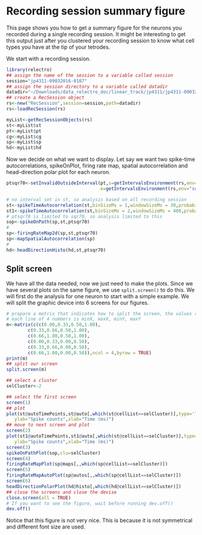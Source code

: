 # Recording session summary figure

This page shows you how to get a summary figure for the neurons you recorded during a single recording session.
It might be interesting to get this output just after you clustered your recording session to know what cell types you have at the tip of your tetrodes.


We start with a recording session.
```R
library(relectro)
## assign the name of the session to a variable called session
session="jp4311-09032016-0107"
## assign the session directory to a variable called datadir
datadir="~/Downloads/data_relectro_doc/linear_track/jp4311/jp4311-09032016-0107/"
## create a RecSession object
rs<-new("RecSession",session=session,path=datadir)
rs<-loadRecSession(rs)

myList<-getRecSessionObjects(rs)
st<-myList$st
pt<-myList$pt
cg<-myList$cg
sp<-myList$sp
hd<-myList$hd
```

Now we decide on what we want to display.
Let say we want two spike-time autocorrelations, spikeOnPlot, firing rate map, spatial autocorrelation and head-direction polar plot for each neuron.
```R
ptsqr70<-setInvalidOutsideInterval(pt,s=getIntervalsEnvironment(rs,env="sqr70")[,1],
                                   e=getIntervalsEnvironment(rs,env="sqr70")[,2])

# no interval set in st, so analysis based on all recording session
st<-spikeTimeAutocorrelation(st,binSizeMs = 1,windowSizeMs = 30,probability = FALSE)
st1<-spikeTimeAutocorrelation(st,binSizeMs = 2,windowSizeMs = 400,probability = FALSE)
# ptsqr70 is limited to sqr70, so analysis limited to this
sop<-spikeOnPath(sp,st,ptsqr70)
#
sp<-firingRateMap2d(sp,st,ptsqr70)
sp<-mapSpatialAutocorrelation(sp)
#
hd<-headDirectionHisto(hd,st,ptsqr70)
```

## Split screen
We have all the data needed, now we just need to make the plots.
Since we have several plots on the same figure, we use `split.screen()` to do this. 
We will first do the analysis for one neuron to start with a simple example.
We will split the graphic device into 6 screens for our figures.

```R
# prepare a matrix that indicates how to split the screen, the values range from 0 to 1
# each line of 4 numbers is minX, maxX, minY, maxY
m<-matrix(c(c(0.00,0.33,0.50,1.00),
        c(0.33,0.66,0.50,1.00),
        c(0.66,1.00,0.50,1.00),
        c(0.00,0.33,0.00,0.50),
        c(0.33,0.66,0.00,0.50),
        c(0.66,1.00,0.00,0.50)),ncol = 4,byrow = TRUE)
print(m)
## split our screen 
split.screen(m)

## select a cluster
selCluster<-2

## select the first screen
screen(1)
## plot
plot(st@autoTimePoints,st@auto[,which(st@cellList==selCluster)],type='l',
   ylab="Spike counts",xlab="Time (ms)")
## move to next screen and plot
screen(2)
plot(st1@autoTimePoints,st1@auto[,which(st@cellList==selCluster)],type='l',
   ylab="Spike counts",xlab="Time (ms)")
screen(3)
spikeOnPathPlot(sop,clu=selCluster)
screen(4)
firingRateMapPlot(sp@maps[,,which(sp@cellList==selCluster)])
screen(5)
firingRateMapAutoPlot(sp@autos[,,which(sp@cellList==selCluster)])
screen(6)
headDirectionPolarPlot(hd@histo[,which(hd@cellList==selCluster)])
## close the screens and close the devise
close.screen(all = TRUE)
# If you want to see the figure, wait before running dev.off()
dev.off()
```

Notice that this figure is not very nice. 
This is because it is not symmetrical and different font size are used.

